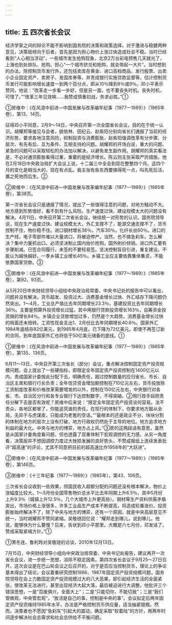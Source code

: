 ```yaml
---
---
---
```

title: 五 四次省长会议
---



经济学家之间的辩论不能不影响到国务院的决策和政策选择。对于激进与稳健两种意见，决策层倾向于后者，首先是因为担心物价上涨过快造成社会不稳。当时已经看到“人心相当浮动”，一些城市发生抢购现象，北京2万台彩电预售几天就光了，上海也到处排队、抢购。担心“一个城市挤兑和抢购，就会带起一大片”。当时想到的办法，除控制货币发行外，还包括卖库存黄金、进口高档商品、发行股票、出卖小企业固定资产、卖房子、发国库券等，并责成银行实施贷款监督等。估计控制货币发行可能影响增长速度一到两个百分点，即从10％降到8％或9％。邓小平表示赞同，他说：“改革走一步看一步好，但是另一面，也不要丧失时机。丧失时机，可惜了。”“改革三年见效嘛……我赞成慎重初战，务求必胜。”①

①房维中：《在风浪中前进—中国发展与改革编年纪事（1977—1989）》（1985年卷），第13、14页。

征得邓小平同意，2月9～14日，中央召开第一次全国省长会议，目的在于统一认识。胡耀邦等接见与会者，姚依林、田纪云、赵紫阳分别向省长们通报了当前的经济形势，要求各地注意风险，抑制投资与消费膨胀，赵紫阳强调改革有分步骤、分层次、有先有后、互为条件、互相支持的问题。胡耀邦的开场白说，重大的问题、紧急的问题可以采取轻松的办法加以解决，以避免发生副作用。胡耀邦的真实看法是，不必对通货膨胀看得过重，重要的是经济增长。陈云则主张采取严厉措施，他在2月18日中央政治局扩大会议上说，十二届三中全会到现在整整四个月。这四个月的变化是相当大的，现在有点乱。我主张有些东西要搞得死一点，叫先死后活，置之死地而后生。②

②房维中：《在风浪中前进—中国发展与改革编年纪事（1977—1989）》（1985年卷），第38页。

第一次省长会议只是通报了情况，提出了一些值得注意的问题，对地方触动不大。地方感到形势很好，看不到有什么风险。生产速度过快、建设规模太大的问题没有解决。4月11日，中央召开第二次省长会议，继续统一对形势的认识。国务院领导说，现在生产速度过快、建设规模太大，外汇支撑不了，能源交通支撑不了，货币控制不住，物价稳不住。进口钢材增长36％，汽车30％，化纤长丝60％。进口的生产线，电子零部件难以大量进口，将被迫停产。当然，也不搞急刹车。怎么解决？集中力量抓出口。必须坚决制止国内抬价抢购，国外削价倾销。进口外汇要有步骤削减。已签合同履行，未签的不要轻易签。坚决控制盲目引进，重复建设。不能认为越快越好。一季乡镇工业增长45％。乡镇工业应主要依靠集体集资，不能依靠国家贷款。③

③房维中：《在风浪中前进—中国发展与改革编年纪事（1977～1989）》（1985年卷），第92、93页。

从5月20日中央财经领导小组给中央政治局常委、中央书记处的报告中可以看出，问题并没有解决，货币超发、投资过大、消费基金增长过快、外汇结存下降问题仍然突出。1～4月，工业总产值比去年同期增长23.3％，基建投资比去年同期增长36％。主要是预算外投资增长过猛，其中用银行贷款投资增长163％，自筹资金投资搞的增长84％。乡镇企业贷款增加过多，仍然是个大趋势。消费基金增长过快的局面还未扭转。工资性现金支出1、2月份比去年同期增长40.6％。国家外汇1984年底结存82亿美元，到1985年4月底，已下降为72亿美元。即使不再签订新的合同，到年底国家外汇也将低于50亿美元储备的底线。①

①房维中：《在风浪中前进—中国发展与改革编年纪事（1977—1989）》（1985年卷），第135、136页。

6月11～13日，中央召开第三次省长（部分）会议，重点解决控制固定资产投资规模问题。会上提出了一些硬指标，即限定全年固定资产投资控制在1400亿元以内，责成国家计委按此分配下去，明确责任，超过控制数量的应归省长、市长、自治区主席和银行行长负责；全年信贷资金增加额控制在710亿元左右，货币投放除工资制度改革和价格改革需要增发的以外，控制在150亿元左右，中央银行对各省、市、自治区分行和各专业银行下达控制数字，不得突破。②用行政手段把责任分解下去是否有效呢？房维中后来说：“限定全年固定资产投资谈何容易。法不责众，各地区都冒了，你能追究谁的责任。在现行的体制下，你要求地方服从全局，无异于与虎谋皮，只能成为老套的空话。”“最根本的还是政企不分、块块分割的体制在地方的层次上没有打破，地方行政权仍然处于主导的地位。地方追求地方利益的最大化。中央与地方的博弈，地方占上风。”③房的这两段话有意思，虽然是从国家计委角度看问题，但也透露了双重体制下宏观调控的无力感。从另一角度看，决策层并不想因调控力度过大挫损发展的良好势头，不赞成报纸上连续发表批评“超高速”的评论，尤其不同意把目前的超高速比作1958年的“大跃进”。

②房维中：《在风浪中前进—中国发展与改革编年纪事（1977～1989）》（1985年卷），第146页。

③房维中：《十三年纪事（1977～1989）》（1985年），第43、106页。

三次省长会议收到一些效果，但国民收入超额分配的问题还没有根本解决，物价上涨幅度比较大。1～5月份全国零售物价总水平比去年同期上升6.5％，其中5月份上升9.3％（城镇上升12.5％，几个大城市上升更高些）。钢材等生产资料供需矛盾突出，市场价格上涨很多，许多工业品生产成本不断提高，将造成轮番涨价。投资膨胀始终解决不了，除了中央与地方的博弈，还有一个原因，就是中央高层意见不统一，当时胡耀邦不赞同紧缩。吴敬琏回忆说：“耀邦走到哪儿，说到哪儿。他说，能够快为什么要慢？后来，告状到邓小平那里。大概是六七月份，邓发话了，赞成采取紧缩方针。”①

①萧冬连、鲁利玲对吴敬琏的访谈，2010年12月13日。

7月15日，中央财经领导小组向中央政治局常委、中央书记处报告，建议再开一次省长会议，进一步统一思想，消除不稳定因素。第四次省长会议于9月25～27日召开。这次会议是在巴山轮会议之后召开的，对于是否应当控制货币，理论上的争论基本得出了结论。会议着重研究控制1986、1987年固定资产投资规模问题，国务院领导在会上力数固定资产投资规模过大的八大恶果，即引起经济生活的全面紧张，使改革无法进行，甚至出现经济大起大落，最后被迫进行大调整。他批评三个错误思想，一是“百废俱兴，全面大上”；二是“只能切你，不能切我”；三是“我们管微观，中央管宏观”，“放活是自己的事，控制是中央的事”。会议拟定后两年固定资产投资维持1985年水平，办法是严格控制货币供应量，适当抽紧银根。然而，决策者也不愿因“急刹车”引起大的震动，确定采取“软着陆”的方针，用两年时间逐步解决社会总需求和社会总供给不平衡问题。